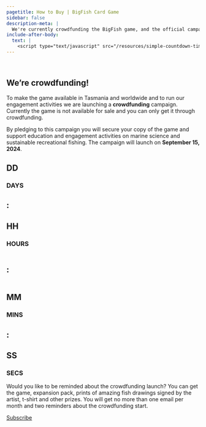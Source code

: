 ```yaml
---
pagetitle: How to Buy | BigFish Card Game
sidebar: false
description-meta: |
  We're currently crowdfunding the BigFish game, and the official campaign will launch on September 15, 2024!
include-after-body:
  text: |
    <script type="text/javascript" src="/resources/simple-countdown-timer/dist/script.js"></script>
---
```


::: {.column-screen-nogap .hero-img .hero-strip-page .img-container}
   
:::

::::::::::: {.grid .column-screen-padded .spacer-1em .text-center style="--bs-columns: 1;"}
# We're crowdfunding!

To make the game available in Tasmania and worldwide and to run our engagement activities we are launching a **crowdfunding** campaign. Currently the game is not available for sale and you can only get it through crowdfunding. 

By pledging to this campaign you will secure your copy of the game and support education and engagement activities on marine science and sustainable recreational fishing. The campaign will launch on **September 15, 2024**.

<!-- An online ordering system is coming soon, but you can get your own copy of BigFish right now by emailing our team. -->

<!-- [Contact us](mailto:info@fishsizeproject.org){.h3 .btn .btn-secondary} -->
:::::::::::

<!-- begin timer grid -->
:::::: {.grid .timerBox style="--bs-columns: 9;" .text-center .justify-contents-evenly .align-items-center .my-2 .mx-4 .homepage-p}
::: {.g-col-3 .g-start-2 .g-col-md-2 .mx-0 .px-0}
<h2 class="timertext" id="days">DD</h2>

### DAYS {.text-center .timerlabel .unlisted}
:::

::: {.g-col-1 .mx-0 .px-0}
<h2 class="timertext">:</h2>
:::

::: {.g-col-3 .g-col-md-2 .mx-0 .px-0}
<h2 class="timertext" id="hours">HH</h2>

### HOURS {.text-center .timerlabel .unlisted}
:::

::: {.g-col-1 .mx-0 .px-0 style="max-width: max(0px, calc((100vw - 768px)*999)); overflow: hidden;"}
<h2 class="timertext">:</h2>
:::

::: {.g-col-3 .g-col-md-2 .g-start-2 .g-start-md-1 .mx-0 .px-0}
<h2 class="timertext" id="minutes">MM</h2>

### MINS {.text-center .timerlabel .unlisted}
:::

::: {.g-col-1 .mx-0 .px-0}
<h2 class="timertext">:</h2>
:::

::: {.g-col-3 .g-col-md-2 .mx-0 .px-0}
<h2 class="timertext" id="seconds">SS</h2>

### SECS {.text-center .timerlabel .unlisted}
:::
<!-- end timer grid -->
::::::

<!-- subscribe to news section -->
::::::::::: {.grid .column-screen-padded .spacer-1em .text-center style="--bs-columns: 1;"}
Would you like to be reminded about the crowdfunding launch? You can get the game, expansion pack, prints of amazing fish drawings signed by the artist, t-shirt and other prizes. You will get no more than one email per month and two reminders about the crowdfunding start. 

[Subscribe](https://forms.office.com/r/wVcaiUSxNF){.btn .btn-secondary}
:::::::::::
